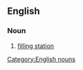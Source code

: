 ==English==
{{wikipedia}}
===Noun===
{{en-noun|head=[[gas]] [[bar]]}}

# {{context|Canada}} [[filling station]]

[[Category:English nouns]]